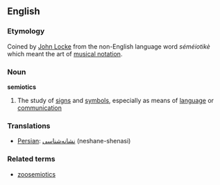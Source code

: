 ==English==
===Etymology===
Coined by [[en:John Locke|John Locke]] from the non-English language word ''séméiotikè'' which meant the art of [[musical notation]].
===Noun===
{{wikipedia}}
'''semiotics'''
#The study of [[sign]]s and [[symbol]]s, especially as means of [[language]] or [[communication]] 
===Translations===
*[[Persian]]: [[نشانه‌شناسی]] (neshane-shenasi)
===Related terms===
*[[zoosemiotics]]